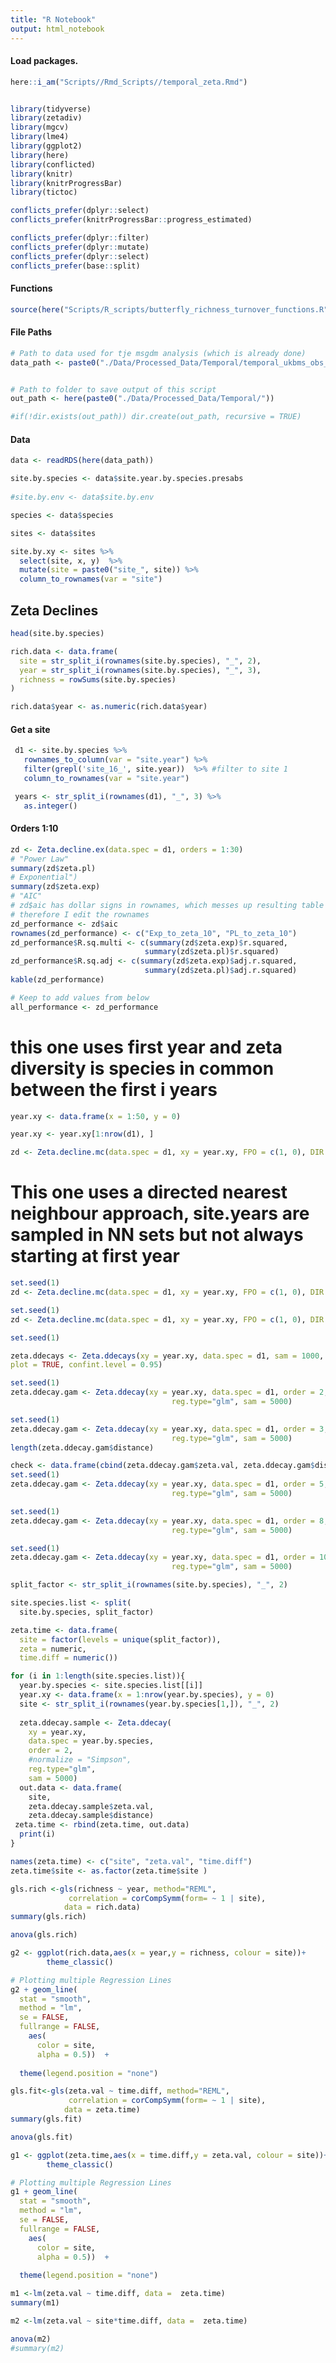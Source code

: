```yaml
---
title: "R Notebook"
output: html_notebook
---
```



#### Load packages.
```r
here::i_am("Scripts//Rmd_Scripts//temporal_zeta.Rmd")


library(tidyverse)
library(zetadiv)
library(mgcv)
library(lme4)
library(ggplot2)
library(here)
library(conflicted)
library(knitr)
library(knitrProgressBar)
library(tictoc)

conflicts_prefer(dplyr::select)
conflicts_prefer(knitrProgressBar::progress_estimated)

conflicts_prefer(dplyr::filter)
conflicts_prefer(dplyr::mutate)
conflicts_prefer(dplyr::select)
conflicts_prefer(base::split)
```


#### Functions
```r
source(here("Scripts/R_scripts/butterfly_richness_turnover_functions.R"))
```

#### File Paths
```r
# Path to data used for tje msgdm analysis (which is already done)
data_path <- paste0("./Data/Processed_Data/Temporal/temporal_ukbms_obs_sites_spp.rds")


# Path to folder to save output of this script
out_path <- here(paste0("./Data/Processed_Data/Temporal/"))

#if(!dir.exists(out_path)) dir.create(out_path, recursive = TRUE)
```

#### Data
```r
data <- readRDS(here(data_path))

site.by.species <- data$site.year.by.species.presabs
  
#site.by.env <- data$site.by.env

species <- data$species

sites <- data$sites 

site.by.xy <- sites %>%
  select(site, x, y)  %>%
  mutate(site = paste0("site_", site)) %>%
  column_to_rownames(var = "site")
```

## Zeta Declines

```r
head(site.by.species)
```

```r
rich.data <- data.frame(
  site = str_split_i(rownames(site.by.species), "_", 2),
  year = str_split_i(rownames(site.by.species), "_", 3),
  richness = rowSums(site.by.species)
)

rich.data$year <- as.numeric(rich.data$year)

```


#### Get a site
```r
 d1 <- site.by.species %>%
   rownames_to_column(var = "site.year") %>%
   filter(grepl('site_16_', site.year))  %>% #filter to site 1
   column_to_rownames(var = "site.year")

 years <- str_split_i(rownames(d1), "_", 3) %>%
   as.integer()
```

#### Orders 1:10
```r


zd <- Zeta.decline.ex(data.spec = d1, orders = 1:30)
# "Power Law"
summary(zd$zeta.pl)
# Exponential")
summary(zd$zeta.exp)
# "AIC"
# zd$aic has dollar signs in rownames, which messes up resulting table from kable
# therefore I edit the rownames
zd_performance <- zd$aic
rownames(zd_performance) <- c("Exp_to_zeta_10", "PL_to_zeta_10")
zd_performance$R.sq.multi <- c(summary(zd$zeta.exp)$r.squared, 
                              summary(zd$zeta.pl)$r.squared)
zd_performance$R.sq.adj <- c(summary(zd$zeta.exp)$adj.r.squared, 
                              summary(zd$zeta.pl)$adj.r.squared)
kable(zd_performance)

# Keep to add values from below
all_performance <- zd_performance
```
# this one uses first year and zeta diversity is species in common between the first i years
```r

year.xy <- data.frame(x = 1:50, y = 0)

year.xy <- year.xy[1:nrow(d1), ]

zd <- Zeta.decline.mc(data.spec = d1, xy = year.xy, FPO = c(1, 0), DIR = FALSE, orders = 1:30, sam = 10)#sam not used

```

# This one uses a directed nearest neighbour approach, site.years are sampled in NN sets but not always starting at first year

```r
set.seed(1)
zd <- Zeta.decline.mc(data.spec = d1, xy = year.xy, FPO = c(1, 0), DIR = TRUE, orders = 1:30, sam = 1000)

set.seed(1)
zd <- Zeta.decline.mc(data.spec = d1, xy = year.xy, FPO = c(1, 0), DIR = TRUE, orders = 1:10, sam = 1000)
```



```r
set.seed(1) 

zeta.ddecays <- Zeta.ddecays(xy = year.xy, data.spec = d1, sam = 1000, orders = 2:10,
plot = TRUE, confint.level = 0.95)
```

```r
set.seed(1) 
zeta.ddecay.gam <- Zeta.ddecay(xy = year.xy, data.spec = d1, order = 2, 
                                    reg.type="glm", sam = 5000)

set.seed(1) 
zeta.ddecay.gam <- Zeta.ddecay(xy = year.xy, data.spec = d1, order = 3, 
                                    reg.type="glm", sam = 5000)
length(zeta.ddecay.gam$distance)

check <- data.frame(cbind(zeta.ddecay.gam$zeta.val, zeta.ddecay.gam$distance))
set.seed(1) 
zeta.ddecay.gam <- Zeta.ddecay(xy = year.xy, data.spec = d1, order = 5, 
                                    reg.type="glm", sam = 5000)

set.seed(1) 
zeta.ddecay.gam <- Zeta.ddecay(xy = year.xy, data.spec = d1, order = 8, 
                                    reg.type="glm", sam = 5000)

set.seed(1) 
zeta.ddecay.gam <- Zeta.ddecay(xy = year.xy, data.spec = d1, order = 10, 
                                    reg.type="glm", sam = 5000)


```

```r

split_factor <- str_split_i(rownames(site.by.species), "_", 2)

site.species.list <- split(
  site.by.species, split_factor)

zeta.time <- data.frame(
  site = factor(levels = unique(split_factor)),
  zeta = numeric, 
  time.diff = numeric())

for (i in 1:length(site.species.list)){
  year.by.species <- site.species.list[[i]]
  year.xy <- data.frame(x = 1:nrow(year.by.species), y = 0)
  site <- str_split_i(rownames(year.by.species[1,]), "_", 2)
  
  zeta.ddecay.sample <- Zeta.ddecay(
    xy = year.xy, 
    data.spec = year.by.species, 
    order = 2, 
    #normalize = "Simpson",
    reg.type="glm", 
    sam = 5000)
  out.data <- data.frame(
    site,
    zeta.ddecay.sample$zeta.val, 
    zeta.ddecay.sample$distance)
 zeta.time <- rbind(zeta.time, out.data)
  print(i)
}

names(zeta.time) <- c("site", "zeta.val", "time.diff")
zeta.time$site <- as.factor(zeta.time$site )


```

```r
gls.rich <-gls(richness ~ year, method="REML",
             correlation = corCompSymm(form= ~ 1 | site),
            data = rich.data)
summary(gls.rich)

anova(gls.rich)
```
```r
g2 <- ggplot(rich.data,aes(x = year,y = richness, colour = site))+ 
		theme_classic() 

# Plotting multiple Regression Lines 
g2 + geom_line(
  stat = "smooth",
  method = "lm",
  se = FALSE,
  fullrange = FALSE, 
	aes(
	  color = site, 
	  alpha = 0.5))  +
  
  theme(legend.position = "none")
```


```r
gls.fit<-gls(zeta.val ~ time.diff, method="REML",
             correlation = corCompSymm(form= ~ 1 | site),
            data = zeta.time)
summary(gls.fit)

anova(gls.fit)
```





```r


g1 <- ggplot(zeta.time,aes(x = time.diff,y = zeta.val, colour = site))+ 
		theme_classic() 

# Plotting multiple Regression Lines 
g1 + geom_line(
  stat = "smooth",
  method = "lm",
  se = FALSE,
  fullrange = FALSE, 
	aes(
	  color = site, 
	  alpha = 0.5))  +
  
  theme(legend.position = "none")

```

```r
m1 <-lm(zeta.val ~ time.diff, data =  zeta.time)
summary(m1)
```


```r
m2 <-lm(zeta.val ~ site*time.diff, data =  zeta.time)

anova(m2)
#summary(m2)
```








